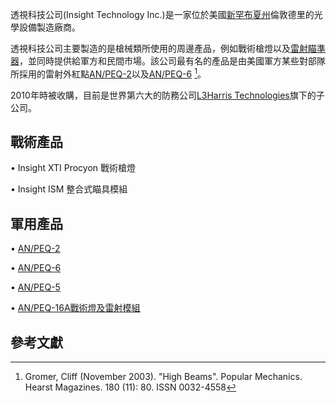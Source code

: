 {{Infobox company
| name = 透視科技
| name_en =  Insight Technology Inc.
| logo = 
| logo_caption = 
| image = 
| image_caption = 
| type = 
| traded_as = 
| local_code_name = 
| local_code = 
| fate = 
| foundation = 
| location = 
| locations = 
| area_served = 
| founder = 
| key_people = 
| industry = [[國防工業|國防工業]]
| products = 槍械配件，[[光學|光學]]裝置，[[瞄準鏡|瞄準鏡]]，[[雷射瞄準器|雷射瞄準器]]
| services = 
| revenue = 
| operating_income = 
| net_income = 
| aum = 
| assets = 
| equity = 
| owner = 
| num_employees = 
| parent = 
| divisions = 
| homepage = {{url|https://www.l3harris.com//}}
| zip_code = 
| telephone_no = 
| slogan = 
| capital = 
| market_value = 
| P/E_ratio = 
| earnings_per_share = 
| net_asset_value = 
| accounting_period = 
| major_shareholder =
}}


透視科技公司(Insight Technology Inc.)是一家位於美國[[新罕布夏州|新罕布夏州]]倫敦德里的光學設備製造廠商。

透視科技公司主要製造的是槍械類所使用的周邊產品，例如戰術槍燈以及[[雷射瞄準器|雷射瞄準器]]，並同時提供給軍方和民間市場。該公司最有名的產品是由美國軍方某些對部隊所採用的雷射外紅點[[AN/PEQ-2|AN/PEQ-2]]以及[[AN/PEQ-6|AN/PEQ-6]] <ref>Gromer, Cliff (November 2003). "High Beams". Popular Mechanics. Hearst Magazines. 180 (11): 80. ISSN 0032-4558</ref>。

2010年時被收購，目前是世界第六大的防務公司[[L3Harris_Technologies|L3Harris Technologies]]旗下的子公司。

=='''戰術產品'''==

• Insight XTI Procyon 戰術槍燈

• Insight ISM 整合式瞄具模組

 
=='''軍用產品'''==

• [[AN/PEQ-2|AN/PEQ-2]]

• [[AN/PEQ-6|AN/PEQ-6]]

• [[AN/PEQ-5|AN/PEQ-5]]

• [[AN/PEQ-16A戰術燈及雷射模組|AN/PEQ-16A戰術燈及雷射模組]]

==參考文獻==